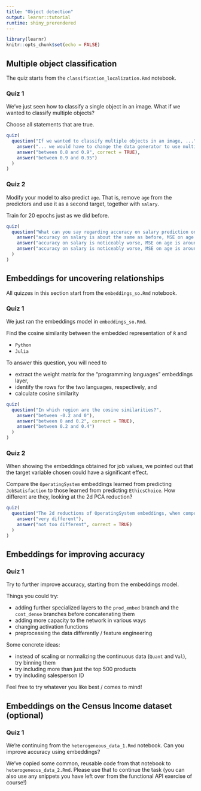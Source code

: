 ```yaml
---
title: "Object detection"
output: learnr::tutorial
runtime: shiny_prerendered
---
```


```r
library(learnr)
knitr::opts_chunk$set(echo = FALSE)
```


## Multiple object classification 

The quiz starts from the `classification_localization.Rmd` notebook.


### Quiz 1

We've just seen how to classify a single object in an image. 
What if we wanted to classify multiple objects?

Choose all statements that are true.

```r
quiz(
  question("If we wanted to classify multiple objects in an image, ...",
    answer("... we would have to change the data generator to use multi-hot encoding"),
    answer("between 0.8 and 0.9", correct = TRUE),
    answer("between 0.9 and 0.95")
  )
)
```


### Quiz 2

Modify your model to also predict `age`. That is, remove `age` from the predictors and use it as a second target, together with `salary`.

Train for 20 epochs just as we did before.


```r
quiz(
  question("What can you say regarding accuracy on salary prediction on the one hand, and mean squared error on age on the other hand?",
    answer("accuracy on salary is about the same as before, MSE on age is around 50"),
    answer("accuracy on salary is noticeably worse, MSE on age is around 50"),
    answer("accuracy on salary is noticeably worse, MSE on age is around 100", correct = TRUE)
  )
)
```


## Embeddings for uncovering relationships 

All quizzes in this section start from the `embeddings_so.Rmd` notebook.

### Quiz 1

We just ran the embeddings model in `embeddings_so.Rmd`. 

Find the cosine similarity between the embedded representation of `R` and

- `Python`
- `Julia`

To answer this question, you will need to 

- extract the weight matrix for the "programming languages" embeddings layer,
- identify the rows for the two languages, respectively, and
- calculate cosine similarity

```r
quiz(
  question("In which region are the cosine similarities?",
    answer("between -0.2 and 0"),
    answer("between 0 and 0.2", correct = TRUE),
    answer("between 0.2 and 0.4")
  )
)
```


### Quiz 2

When showing the embeddings obtained for job values, we pointed out that the target variable chosen could have a significant effect.

Compare the `OperatingSystem` embeddings learned from predicting `JobSatisfaction` to those learned from predicting `EthicsChoice`. How different are they, looking at the 2d PCA reduction?

```r
quiz(
  question("The 2d reductions of OperatingSystem embeddings, when computed with targets EthicsChoice and JobSatisfaction, respectively, are",
    answer("very different"),
    answer("not too different", correct = TRUE)
  )
)
```


## Embeddings for improving accuracy

### Quiz 1

Try to further improve accuracy, starting from the embeddings model.

Things you could try:

- adding further specialized layers to the `prod_embed` branch and the `cont_dense` branches before concatenating them
- adding more capacity to the network in various ways
- changing activation functions
- preprocessing the data differently / feature engineering

Some concrete ideas:

- instead of scaling or normalizing the continuous data (`Quant` and `Val`), try binning them
- try including more than just the top 500 products
- try including salesperson ID

Feel free to try whatever you like best / comes to mind!

## Embeddings on the Census Income dataset (optional)

### Quiz 1

We're continuing from the `heterogeneous_data_1.Rmd` notebook.
Can you improve accuracy using embeddings? 

We've copied some common, reusable code from that notebook to `heterogeneous_data_2.Rmd`.
Please use that to continue the task (you can also use any snippets you have left over from the functional API exercise of course!)